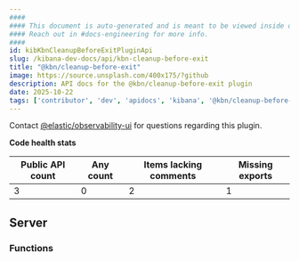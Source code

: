 ```yaml
---
####
#### This document is auto-generated and is meant to be viewed inside our experimental, new docs system.
#### Reach out in #docs-engineering for more info.
####
id: kibKbnCleanupBeforeExitPluginApi
slug: /kibana-dev-docs/api/kbn-cleanup-before-exit
title: "@kbn/cleanup-before-exit"
image: https://source.unsplash.com/400x175/?github
description: API docs for the @kbn/cleanup-before-exit plugin
date: 2025-10-22
tags: ['contributor', 'dev', 'apidocs', 'kibana', '@kbn/cleanup-before-exit']
---
```




Contact [@elastic/observability-ui](https://github.com/orgs/elastic/teams/observability-ui) for questions regarding this plugin.

**Code health stats**

| Public API count  | Any count | Items lacking comments | Missing exports |
|-------------------|-----------|------------------------|-----------------|
| 3 | 0 | 2 | 1 |

## Server

### Functions
<DocDefinitionList data={kbnCleanupBeforeExitObj.server.functions}/>

